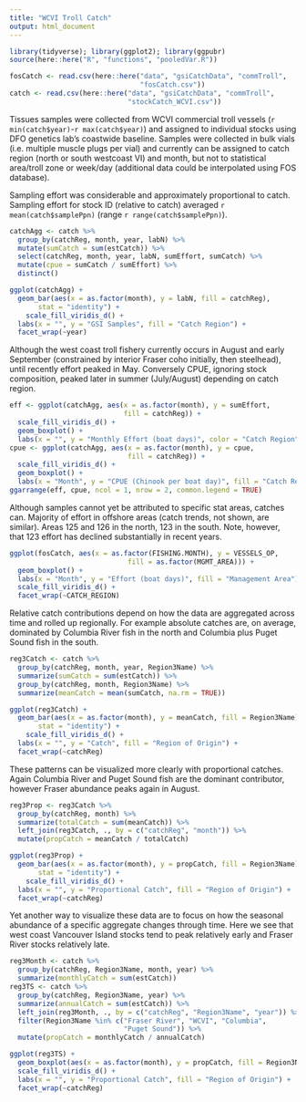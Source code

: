 ```yaml
---
title: "WCVI Troll Catch"
output: html_document
---
```


```r
library(tidyverse); library(ggplot2); library(ggpubr)
source(here::here("R", "functions", "pooledVar.R"))

fosCatch <- read.csv(here::here("data", "gsiCatchData", "commTroll",
                                "fosCatch.csv"))
catch <- read.csv(here::here("data", "gsiCatchData", "commTroll", 
                             "stockCatch_WCVI.csv"))
```

Tissues samples were collected from WCVI commercial troll vessels (`r min(catch$year)`-`r max(catch$year)`) and assigned to individual stocks using DFO genetics lab's coastwide baseline. Samples were collected in bulk vials (i.e. multiple muscle plugs per vial) and currently can be assigned to catch region (north or south westcoast VI) and month, but not to statistical area/troll zone or week/day (additional data could be interpolated using FOS database). 

Sampling effort was considerable and approximately proportional to catch. Sampling effort for stock ID (relative to catch) averaged `r mean(catch$samplePpn)` (range `r range(catch$samplePpn)`). 

```r
catchAgg <- catch %>% 
  group_by(catchReg, month, year, labN) %>% 
  mutate(sumCatch = sum(estCatch)) %>% 
  select(catchReg, month, year, labN, sumEffort, sumCatch) %>% 
  mutate(cpue = sumCatch / sumEffort) %>% 
  distinct()

ggplot(catchAgg) +
  geom_bar(aes(x = as.factor(month), y = labN, fill = catchReg), 
       stat = "identity") +
    scale_fill_viridis_d() +
  labs(x = "", y = "GSI Samples", fill = "Catch Region") +
  facet_wrap(~year)
```

Although the west coast troll fishery currently occurs in August and early September (constrained by interior Fraser coho initially, then steelhead), until recently effort peaked in May. Conversely CPUE, ignoring stock composition, peaked later in summer (July/August) depending on catch region.

```r
eff <- ggplot(catchAgg, aes(x = as.factor(month), y = sumEffort, 
                            fill = catchReg)) +
  scale_fill_viridis_d() +
  geom_boxplot() +
  labs(x = "", y = "Monthly Effort (boat days)", color = "Catch Region")
cpue <- ggplot(catchAgg, aes(x = as.factor(month), y = cpue, 
                             fill = catchReg)) +
  scale_fill_viridis_d() +
  geom_boxplot() +
  labs(x = "Month", y = "CPUE (Chinook per boat day)", fill = "Catch Region")
ggarrange(eff, cpue, ncol = 1, nrow = 2, common.legend = TRUE)
```

Although samples cannot yet be attributed to specific stat areas, catches can. Majority of effort in offshore areas (catch trends, not shown, are similar). Areas 125 and 126 in the north, 123 in the south. Note, however, that 123 effort has declined substantially in recent years.

```r
ggplot(fosCatch, aes(x = as.factor(FISHING.MONTH), y = VESSELS_OP, 
                             fill = as.factor(MGMT_AREA))) +
  geom_boxplot() +
  labs(x = "Month", y = "Effort (boat days)", fill = "Management Area") +
  scale_fill_viridis_d() +
  facet_wrap(~CATCH_REGION)
```

Relative catch contributions depend on how the data are aggregated across time and rolled up regionally. For example absolute catches are, on average, dominated by Columbia River fish in the north and Columbia plus Puget Sound fish in the south. 

```r
reg3Catch <- catch %>% 
  group_by(catchReg, month, year, Region3Name) %>% 
  summarize(sumCatch = sum(estCatch)) %>%
  group_by(catchReg, month, Region3Name) %>% 
  summarize(meanCatch = mean(sumCatch, na.rm = TRUE))

ggplot(reg3Catch) +
  geom_bar(aes(x = as.factor(month), y = meanCatch, fill = Region3Name),
       stat = "identity") +
    scale_fill_viridis_d() +
  labs(x = "", y = "Catch", fill = "Region of Origin") +
  facet_wrap(~catchReg)
```

These patterns can be visualized more clearly with proportional catches. Again Columbia River and Puget Sound fish are the dominant contributor, however Fraser abundance peaks again in August.

```r
reg3Prop <- reg3Catch %>% 
  group_by(catchReg, month) %>% 
  summarize(totalCatch = sum(meanCatch)) %>% 
  left_join(reg3Catch, ., by = c("catchReg", "month")) %>% 
  mutate(propCatch = meanCatch / totalCatch)

ggplot(reg3Prop) +
  geom_bar(aes(x = as.factor(month), y = propCatch, fill = Region3Name), 
       stat = "identity") +
    scale_fill_viridis_d() +
  labs(x = "", y = "Proportional Catch", fill = "Region of Origin") +
  facet_wrap(~catchReg)
```

Yet another way to visualize these data are to focus on how the seasonal abundance of a specific aggregate changes through time. Here we see that west coast Vancouver Island stocks tend to peak relatively early and Fraser River stocks relatively late.

```r
reg3Month <- catch %>% 
  group_by(catchReg, Region3Name, month, year) %>%
  summarize(monthlyCatch = sum(estCatch))
reg3TS <- catch %>% 
  group_by(catchReg, Region3Name, year) %>% 
  summarize(annualCatch = sum(estCatch)) %>% 
  left_join(reg3Month, ., by = c("catchReg", "Region3Name", "year")) %>% 
  filter(Region3Name %in% c("Fraser River", "WCVI", "Columbia", 
                            "Puget Sound")) %>% 
  mutate(propCatch = monthlyCatch / annualCatch)

ggplot(reg3TS) +
  geom_boxplot(aes(x = as.factor(month), y = propCatch, fill = Region3Name)) +
  scale_fill_viridis_d() +
  labs(x = "", y = "Proportional Catch", fill = "Region of Origin") +
  facet_wrap(~catchReg)
```